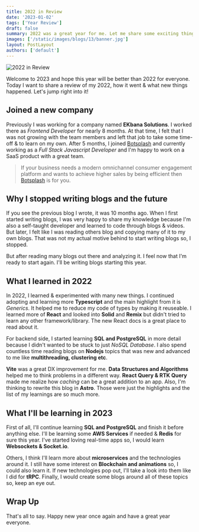 ```yaml
---
title: 2022 in Review
date: '2023-01-02'
tags: ['Year Review']
draft: false
summary: 2022 was a great year for me. Let me share some exciting things with you.
images: ['/static/images/blogs/13/banner.jpg']
layout: PostLayout
authors: ['default']
---
```


![2022 in Review](/static/images/blogs/13/banner.jpg)

Welcome to 2023 and hope this year will be better than 2022 for everyone.
Today I want to share a review of my 2022, how it went & what new things happened.
Let's jump right into it!

## Joined a new company

Previously I was working for a company named **EKbana Solutions**. I worked there as _Frontend Developer_ for nearly 8 months.
At that time, I felt that I was not growing with the team members and left that job to take some time-off & to learn on my own.
After 5 months, I joined [Botsplash](https://www.botsplash.com) and currently working as a _Full Stack Javascript Developer_
and I'm happy to work on a SaaS product with a great team.

> If your business needs a modern omnichannel consumer engagement platform and
> wants to achieve higher sales by being efficient then [Botsplash](https://www.botsplash.com) is for you.

## Why I stopped writing blogs and the future

If you see the previous blog I wrote, it was 10 months ago. When I first started writing blogs, I was very happy to share
my knowledge because I'm also a self-taught developer and learned to code through blogs & videos.
But later, I felt like I was reading others blog and copying many of it to my own blogs.
That was not my actual motive behind to start writing blogs so, I stopped.

But after reading many blogs out there and analyzing it. I feel now that I'm ready to start again.
I'll be writing blogs starting this year.

## What I learned in 2022

In 2022, I learned & experimented with many new things. I continued adopting and learning more **Typescript** and the main highlight
from it is _Generics_. It helped me to reduce my code of types by making it reuseable. I learned more of **React** and
looked into **Solid** and **Remix** but didn't tried to learn any other framework/library. The new React docs is a great place to read about it.

For backend side, I started learning **SQL and PostgreSQL** in more detail because I didn't wanted to be stuck to just _NoSQL Database_.
I also spend countless time reading blogs on **Nodejs** topics that was new and advanced to me like **multithreading, clustering etc**.

**Vite** was a great DX improvement for me. **Data Structures and Algorithms** helped me to think problems in a different way.
**React Query & RTK Query** made me realize how _caching_ can be a great addition to an app. Also, I'm thinking to rewrite this blog in **Astro**.
Those were just the highlights and the list of my learnings are so much more.

## What I'll be learning in 2023

First of all, I'll continue learning **SQL and PostgreSQL** and finish it before anything else.
I'll be learning some **AWS Services** if needed & **Redis** for sure this year.
I've started loving real-time apps so, I would learn **Websockets & Socket.io**.

Others, I think I'll learn more about **microservices** and the technologies around it.
I still have some interest on **Blockchain and animations** so, I could also learn it.
If new technologies pop out, I'll take a look into them like I did for **tRPC**.
Finally, I would create some blogs around all of these topics so, keep an eye out.

## Wrap Up

That's all to say. Happy new year once again and have a great year everyone.
